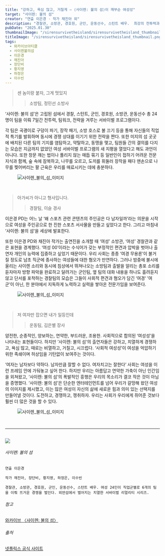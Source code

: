 ```yaml
---
title: "강하고, 욕심 많고, 거칠게 – ⟨사이렌: 불의 섬⟩이 깨부순 여성성"
target: "사이렌: 불의 섬"
creator: "연출 이은경 · 작가 채진아 외"
description: "경찰관, 소방관, 경호원, 군인, 운동선수, 스턴트 배우.  최강의 전투력과 전략을 지닌 여성 24명의 서바이벌, ‘사이렌: 불의 섬’."
pubDate: "2025.01.30"
thumbnailImage: "/sirensurvivetheisland/sirensurvivetheisland_thumbnail.png"
titleImage: "/sirensurvivetheisland/sirensurvivetheisland_thumbnail.png"
tags:
  - 와카이브아티클
  - 사이렌불의섬
  - 이은경
  - 채진아
  - 장단비
  - 황지영
  - 하정은
  - 이수빈
---
```


> 센 놈이랑 붙자, 그게 멋있지
>
> > 소방팀, 정민선 소방사

‘사이렌: 불의 섬’은 고립된 섬에서 경찰, 스턴트, 군인, 경호원, 소방관, 운동선수 총 24명이 팀을 이뤄 7일간 전투력, 팀워크, 전략을 겨루는 서바이벌 프로그램이다.

각 팀은 곡괭이로 구덩이 파기, 장작 패기, 소방 호스로 불 끄기 등을 통해 자신들의 직업적 특기를 발휘하며 동시에 경쟁 상대를 이기기 위한 전략을 짠다. 또한 미지의 섬 곳곳에 배치된 다른 팀의 기지를 염탐하고, 약탈하고, 동맹을 맺고, 팀원들 간의 결의를 다지는 모습은 지금까지 없었던 여성 서바이벌 프로그램의 새 지평을 열었다고 해도 과언이 아니다.
또한 창문 깨는 법이나 풀리지 않는 매듭 묶기 등 일반인이 접하기 어려운 전문 지식과 함께, 숲 속에 잠복하고, 나무를 오르고, 도끼를 휘둘러 장작을 패다 맨손으로 나무를 찢어버리는 팔 근육은 우리를 매료시키는 데에 충분하다.

<figure class="full-width">
  <img
    src="/sirensurvivetheisland/sirensurvivetheisland_content1.jpg"
    alt="사이렌_불의_섬_이미지"
  />
</figure>

<br />

> 아가씨가 아니고 형사입니다.
>
> > 경찰팀, 이슬 경사

이은경 PD는 어느 날 ‘왜 스포츠 관련 콘텐츠의 주인공은 다 남자일까’라는 의문을 시작으로 여성을 주인공으로 한 진한 스포츠 서사물을 만들고 싶었다고 한다. 그리고 마침내 ‘사이렌: 불의 섬’을 세상에 발표한다.

또한 이은경 PD와 채진아 작가는 출연진을 소개할 때 ‘여성’ 소방관, ‘여성’ 경찰관과 같은 표현을 경계했다. ‘여성 00’이라는 수식어가 갖는 부정적인 편견과 압박을 벗어나 출연자 개인의 능력에 집중하고 싶었기 때문이다. 우리 사회는 종종 ‘여경 무용론’이 불거질 정도로 남초 직군에 종사하는 여성들에 대한 혐오가 만연하다. 그러나 밤중에 불시에 울리는 사이렌 소리와 동시에 침상에서 뛰쳐나오는 소방팀과 출발을 알리는 총포 소리를 듣자마자 방향 파악을 완료하고 달려가는 군인팀, 옆 팀의 대화 내용을 하나도 흘려듣지 않고 단서를 포착하는 경찰팀의 모습은 그들이 사회적 편견과 혐오가 담긴 ‘여경‘ ’여군’이 아닌, 한 분야에서 지독하게 노력하고 실력을 쌓아온 전문가임을 보여준다.

<figure class="full-width">
  <img
    src="/sirensurvivetheisland/sirensurvivetheisland_content2.jpg"
    alt="사이렌_불의_섬_이미지"
  />
</figure>

<br />

> 저 여자만 잡으면 내가 일등인데
>
> > 운동팀, 김은별 장사

얌전한, 순종적인, 양보하는, 연약한, 부드러운, 조용한. 사회적으로 합의된 ‘여성성’을 나타내는 표현들이다. 하지만 ’사이렌: 불의 섬‘의 출연자들은 강하고, 치열하게 경쟁하고, 욕심 많고, 때로는 비열하고, 거칠고, 시끄럽다. ‘사회적 여성성’이 여성을 억압하기 위한 족쇄이며 허상임을 기탄없이 보여주는 것이다.

‘여자는 남자보다 약하다. 남자만큼 잘할 수 없다. 여자치고는 잘한다’ 사회는 여성을 이런 프레임 안에 가둬놓고 싶어 한다. 하지만 우리는 아름답고 연약한 가축이 아닌 인간임을 외쳐왔고, ‘사이렌: 불의 섬’의 폭발적인 흥행은 우리의 목소리가 결코 작은 것이 아님을 증명했다. ‘사이렌: 불의 섬’은 단순한 엔터테인먼트를 넘어 우리가 갈망해 왔던 여성의 이미지를 제시했고, 이는 많은 여성이 자신의 삶에 새로운 힘과 의미 있는 선택지를 만들어낼 것이다. 도전하고, 경쟁하고, 쟁취하자. 우리는 사회가 우리에게 쥐어준 것보다 훨씬 더 많은 것을 할 수 있다.

<figure class="full-width">
  <img
    src="/sirensurvivetheisland/sirensurvivetheisland_content3.png"
    alt="사이렌_불의_섬_이미지"
  />
</figure>

<br />

---

<br />

<div class="target_introduce">
  <img src="/sirensurvivetheisland/sirensurvivetheisland_cover.png" />

  <div>
    <h6>사이렌: 불의 섬</h6>
    
    연출 이은경

    작가 채진아, 장단비, 황지영, 하정은, 이수빈

    경찰관, 소방관, 경호원, 군인, 운동선수, 스턴트 배우. 여성 24인이 직업군별로 6개의 팀을 이뤄 뜨거운 경쟁을 벌인다. 외딴섬에서 벌어지는 치열한 서바이벌 리얼리티 시리즈.

  </div>
</div>

<div class="relations">
  <h6>참고</h6>
  <a href="https://www.womynarchive.com?s=사이렌: 불의 섬" target="_blank">
    와카이브 〈사이렌: 불의 섬〉
  </a>
  <br />
  <h6>출처</h6>
  <a href="https://www.netflix.com/kr/title/81631016" target="_blank">
    넷플릭스 공식 사이트
  </a>
</div>
